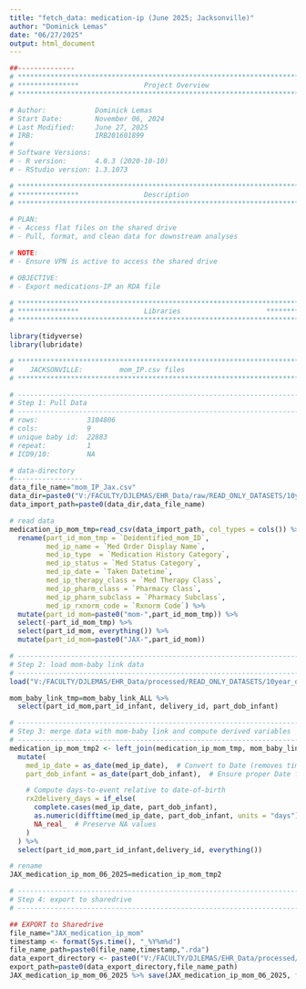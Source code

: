 ```yaml
---
title: "fetch_data: medication-ip (June 2025; Jacksonville)"
author: "Dominick Lemas"
date: "06/27/2025"
output: html_document
---
```


```r
##-------------- 
# **************************************************************************** #
# ***************                Project Overview           
# **************************************************************************** #

# Author:            Dominick Lemas
# Start Date:        November 06, 2024 
# Last Modified:     June 27, 2025 
# IRB:               IRB201601899 
#
# Software Versions:
# - R version:       4.0.3 (2020-10-10)
# - RStudio version: 1.3.1073

# **************************************************************************** #
# ***************                Description                   
# **************************************************************************** #

# PLAN:
# - Access flat files on the shared drive
# - Pull, format, and clean data for downstream analyses

# NOTE:
# - Ensure VPN is active to access the shared drive

# OBJECTIVE:
# - Export medications-IP an RDA file

# **************************************************************************** #
# ***************                Libraries                     *************** #
# **************************************************************************** #

library(tidyverse)
library(lubridate)

```


```r

# **************************************************************************** #
#    JACKSONVILLE:         mom_IP.csv files                         
# **************************************************************************** #

# ----------------------------------------------------------------------- #
# Step 1: Pull Data
# ----------------------------------------------------------------------- #
# rows:            3104806      
# cols:            9 
# unique baby id:  22883
# repeat:          1
# ICD9/10:         NA

# data-directory
#-----------------
data_file_name="mom_IP_Jax.csv"
data_dir=paste0("V:/FACULTY/DJLEMAS/EHR_Data/raw/READ_ONLY_DATASETS/10year_data/2025/dataset_04_2025/")
data_import_path=paste0(data_dir,data_file_name)

# read data
medication_ip_mom_tmp=read_csv(data_import_path, col_types = cols()) %>%
  rename(part_id_mom_tmp = `Deidentified_mom_ID`, 
         med_ip_name = `Med Order Display Name`,
         med_ip_type  = `Medication History Category`,
         med_ip_status = `Med Status Category`,
         med_ip_date = `Taken Datetime`,
         med_ip_therapy_class = `Med Therapy Class`,
         med_ip_pharm_class = `Pharmacy Class`,
         med_ip_pharm_subclass = `Pharmacy Subclass`,
         med_ip_rxnorm_code = `Rxnorm Code`) %>%
  mutate(part_id_mom=paste0("mom-",part_id_mom_tmp)) %>%
  select(-part_id_mom_tmp) %>% 
  select(part_id_mom, everything()) %>%
  mutate(part_id_mom=paste0("JAX-",part_id_mom))

```

```r

# ----------------------------------------------------------------------- #
# Step 2: load mom-baby link data
# ----------------------------------------------------------------------- #
load("V:/FACULTY/DJLEMAS/EHR_Data/processed/READ_ONLY_DATASETS/10year_data/mom_baby_link_ALL_20250418.rda")

mom_baby_link_tmp=mom_baby_link_ALL %>%
  select(part_id_mom,part_id_infant, delivery_id, part_dob_infant)

# ----------------------------------------------------------------------- #
# Step 3: merge data with mom-baby link and compute derived variables
# ----------------------------------------------------------------------- #
medication_ip_mom_tmp2 <- left_join(medication_ip_mom_tmp, mom_baby_link_tmp, by = "part_id_mom") %>%
  mutate(
    med_ip_date = as_date(med_ip_date),  # Convert to Date (removes time component)
    part_dob_infant = as_date(part_dob_infant),  # Ensure proper Date format

    # Compute days-to-event relative to date-of-birth
    rx2delivery_days = if_else(
      complete.cases(med_ip_date, part_dob_infant), 
      as.numeric(difftime(med_ip_date, part_dob_infant, units = "days")), 
      NA_real_  # Preserve NA values
    )
  ) %>%
  select(part_id_mom,part_id_infant,delivery_id, everything())

# rename
JAX_medication_ip_mom_06_2025=medication_ip_mom_tmp2

```


```r

# ----------------------------------------------------------------------- #
# Step 4: export to sharedrive
# ----------------------------------------------------------------------- #

## EXPORT to Sharedrive
file_name="JAX_medication_ip_mom"
timestamp <- format(Sys.time(), "_%Y%m%d")
file_name_path=paste0(file_name,timestamp,".rda")
data_export_directory <- paste0("V:/FACULTY/DJLEMAS/EHR_Data/processed/READ_ONLY_DATASETS/10year_data/JAX/")
export_path=paste0(data_export_directory,file_name_path)
JAX_medication_ip_mom_06_2025 %>% save(JAX_medication_ip_mom_06_2025, file=export_path)

```


